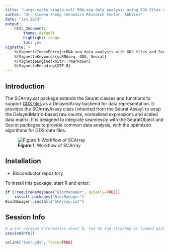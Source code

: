 ```yaml
---
title: "Large-scale single-cell RNA-seq data analysis using GDS files and Seurat"
author: "Dr. Xiuwen Zheng (Genomics Research Center, AbbVie)"
date: "Jan 2023"
output:
    html_document:
        theme: default
        highlight: tango
        toc: yes
vignette: >
    %\VignetteIndexEntry{scRNA-seq data analysis with GDS files and Seurat}
    %\VignetteKeywords{scRNAseq, GDS, Seurat}
    %\VignetteEngine{knitr::rmarkdown}
    %\VignetteEncoding{UTF-8}
---
```



## Introduction

The SCArray.sat package extends the Seurat classes and functions to support [GDS files](http://www.bioconductor.org/packages/gdsfmt) as a DelayedArray backend for data representation. It provides the SCArrayAssay class (inherited from the Seurat Assay) to wrap the DelayedMatrix-based raw counts, normalized expressions and scaled data matrix. It is designed to integrate seamlessly with the SeuratObject and Seurat packages to provide common data analysis, with the optimized algorithms for GDS data files.

![**Figure 1**: Workflow of SCArray](scarray_fig.svg)


## Installation

* Bioconductor repository

To install this package, start R and enter:
```R
if (!requireNamespace("BiocManager", quietly=TRUE))
    install.packages("BiocManager")
BiocManager::install("SCArray.sat")
```





## Session Info

```r
# print version information about R, the OS and attached or loaded packages
sessionInfo()
```

```r
unlink("test.gds", force=TRUE)
```
